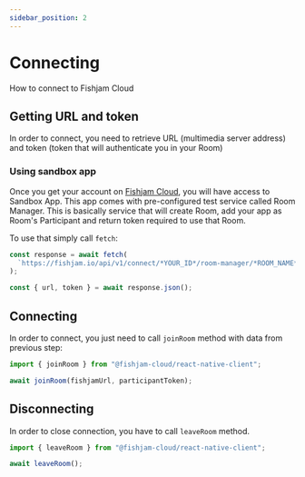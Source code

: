 ```yaml
---
sidebar_position: 2
---
```


# Connecting

How to connect to Fishjam Cloud

## Getting URL and token

In order to connect, you need to retrieve URL (multimedia server address) and token (token that will authenticate you in your Room)

### Using sandbox app

Once you get your account on [Fishjam Cloud](https://fishjam.io), you will have access to Sandbox App.
This app comes with pre-configured test service called Room Manager. This is basically service that will
create Room, add your app as Room's Participant and return token required to use that Room.

To use that simply call `fetch`:

```ts
const response = await fetch(
  `https://fishjam.io/api/v1/connect/*YOUR_ID*/room-manager/*ROOM_NAME*/users/*USER_NAME*`,
);

const { url, token } = await response.json();
```

## Connecting

In order to connect, you just need to call `joinRoom` method with data from previous step:

```ts
import { joinRoom } from "@fishjam-cloud/react-native-client";

await joinRoom(fishjamUrl, participantToken);
```

## Disconnecting

In order to close connection, you have to call `leaveRoom` method.

```ts
import { leaveRoom } from "@fishjam-cloud/react-native-client";

await leaveRoom();
```
